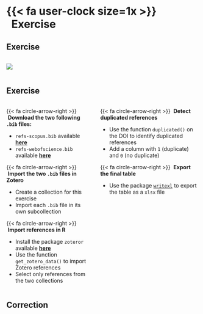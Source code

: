 # {{< fa user-clock size=1x >}} &nbsp;&nbsp;Exercise

## Exercise

:::: {.columns}

::: {.column width=60%}
![](img/wrap-up.png)
:::

::: {.column width=40%}
:::

::::


## Exercise

:::: {.columns}

::: {.column}
{{< fa circle-arrow-right >}} &nbsp;**Download the two following `.bib` files:**
  
  - `refs-scopus.bib` available [**here**](https://raw.githubusercontent.com/literaturesynthesis/corpus-management/main/data/exercise/refs-scopus.bib)
  - `refs-webofscience.bib` available [**here**](https://raw.githubusercontent.com/literaturesynthesis/corpus-management/main/data/exercise/refs-webofscience.bib)
  
{{< fa circle-arrow-right >}} &nbsp;**Import the two `.bib` files in Zotero**

  - Create a collection for this exercise
  - Import each `.bib` file in its own subcollection

{{< fa circle-arrow-right >}} &nbsp;**Import references in R**

  - Install the package `zoteror` available [**here**](https://github.com/frbcesab/zoteror)
  - Use the function `get_zotero_data()` to import Zotero references
  - Select only references from the two collections
:::

:::{.column}
{{< fa circle-arrow-right >}} &nbsp;**Detect duplicated references**
  
  - Use the function `duplicated()` on the DOI to identify duplicated references
  - Add a column with `1` (duplicate) and `0` (no duplicate)

{{< fa circle-arrow-right >}} &nbsp;**Export the final table**

  - Use the package [`writexl`](https://cran.r-project.org/package=writexl) to export the table as a `xlsx` file
:::

::::

## Correction

<!-- 

:::: {.columns}

::: {.column}
**Data acquisition**

```r
#| echo: true
#| eval: false

# Folder to save .bib files ----
path <- "~/Documents/Exercise"
dir.create(path, recursive = TRUE)

# Download .bib files ----
repo_url   <- paste0("https://raw.githubusercontent.com/", 
                     "literaturesynthesis/", 
                     "corpus-management/main/data/")

filename_1 <- "refs-scopus.bib"

download.file(url      = paste0(repo_url, filename_1), 
              destfile = file.path(path, filename_1))

filename_2 <- "refs-webofscience.bib"

download.file(url      = paste0(repo_url, filename_2), 
              destfile = file.path(path, filename_2))

# Zotero step ----
## ...
```
:::

::: {.column}
:::

::::



## Correction

:::: {.columns}

::: {.column}
**Data acquisition**

```r
#| echo: true
#| eval: false

# Folder to save .bib files ----
path <- "~/Documents/Exercise"
dir.create(path, recursive = TRUE)

# Download .bib files ----
repo_url   <- paste0("https://raw.githubusercontent.com/", 
                     "literaturesynthesis/", 
                     "corpus-management/main/data/")

filename_1 <- "refs-scopus.bib"

download.file(url      = paste0(repo_url, filename_1), 
              destfile = file.path(path, filename_1))

filename_2 <- "refs-webofscience.bib"

download.file(url      = paste0(repo_url, filename_2), 
              destfile = file.path(path, filename_2))

# Zotero step ----
## ...
```
:::

::: {.column}
**Data cleaning**

```r
#| echo: true
#| eval: false
# Access references ----
refs <- zoteror::get_zotero_data(path = "~/zotero")

# Select collections ----
refs <- refs[refs$"collection" %in% c("WOS", "Scopus"), ]

# Detect duplicates (based on DOI) ----
duplicated_doi <- duplicated(refs$"doi")

# Store information ----
refs$"duplicated" <- ifelse(duplicated_doi, 1, 0)

# Number of duplicates ----
sum(duplicated_doi)

## Export .xlsx file ----
writexl::write_xlsx(refs, file.path(path, "unique_references.xlsx"))
```
:::

::::

-->

